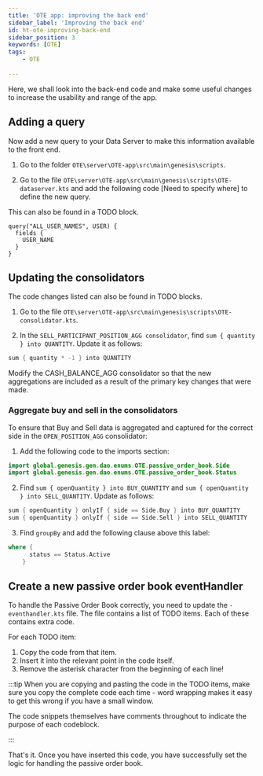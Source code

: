 ```yaml
---
title: 'OTE app: improving the back end'
sidebar_label: 'Improving the back end'
id: ht-ote-improving-back-end
sidebar_position: 3
keywords: [OTE]
tags:
    - OTE
    
---
```




Here, we shall look into the back-end code and make some useful changes to increase the usability and range of the app.

## Adding a query
Now add a new query to your Data Server to make this information available to the front end.

1. Go to the folder `OTE\server\OTE-app\src\main\genesis\scripts`.

2. Go to the file `OTE\server\OTE-app\src\main\genesis\scripts\OTE-dataserver.kts` and add the following code [Need to specify where] to define the new query.

This can also be found in a TODO block.

```
query("ALL_USER_NAMES", USER) {
  fields {
    USER_NAME
  }
}
```

## Updating the consolidators
The code changes listed can also be found in TODO blocks.

1. Go to the file `OTE\server\OTE-app\src\main\genesis\scripts\OTE-consolidator.kts`.

2. In the `SELL_PARTICIPANT_POSITION_AGG consolidator`, find `sum { quantity } into QUANTITY`. Update it as follows:

```kotlin
sum { quantity * -1 } into QUANTITY
```

Modify the CASH_BALANCE_AGG consolidator so that the new aggregations are included as a result of the primary key changes that were made.

### Aggregate buy and sell in the consolidators
To ensure that Buy and Sell data is aggregated and captured for the correct side in the `OPEN_POSITION_AGG` consolidator:

1. Add the following code to the imports section:

```kotlin
import global.genesis.gen.dao.enums.OTE.passive_order_book.Side
import global.genesis.gen.dao.enums.OTE.passive_order_book.Status
```
2. Find `sum { openQuantity } into BUY_QUANTITY` and `sum { openQuantity } into SELL_QUANTITY`. Update as follows:

```kotlin
sum { openQuantity } onlyIf { side == Side.Buy } into BUY_QUANTITY
sum { openQuantity } onlyIf { side == Side.Sell } into SELL_QUANTITY
```
3. Find `groupBy` and add the following clause above this label:
<!-- TODO: We should be using filter instead of where now -->

```kotlin
where {
      status == Status.Active
    }
```

## Create a new passive order book eventHandler
To handle the Passive Order Book correctly, you need to update the `-eventhandler.kts` file. The file contains a list of TODO items. Each of these contains extra code. 

For each TODO item:

1. Copy the code from that item.
2. Insert it into the relevant point in the code itself. 
3. Remove the asterisk character from the beginning of each line!

:::tip
When you are copying and pasting the code in the TODO items, make sure you copy the complete code each time - word wrapping makes it easy to get this wrong if you have a small window.

The code snippets themselves have comments throughout to indicate the purpose of each codeblock.

:::

That's it. Once you have inserted this code, you have successfully set the logic for handling the passive order book. 
